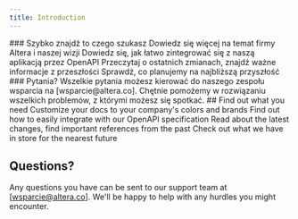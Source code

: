 ```yaml
---
title: Introduction
---
```

<Tabs>
    <Tab title='PL'>
    ### Szybko znajdź to czego szukasz
<CardGroup cols={2}>
<Card title="Poznaj Altera" icon="pen-to-square" href="/about-us" > Dowiedz się więcej na temat firmy Altera i naszej wizji </Card>
<Card title="Przeglądaj definicje API" icon="code" href="/openapi" > Dowiedz się, jak łatwo zintegrować się z naszą aplikacją przez OpenAPI </Card>
<Card title="Najnowsze zmiany" icon="screwdriver-wrench" href="/changelog" > Przeczytaj o ostatnich zmianach, znajdź ważne informacje z przeszłości </Card>
<Card title="Poznaj nasze plany" icon="stars" href="/roadmap" > Sprawdź, co planujemy na najbliższą przyszłość </Card>
</CardGroup>
### Pytania?
Wszelkie pytania możesz kierować do naszego zespołu wsparcia na [wsparcie@altera.co]. Chętnie pomożemy w rozwiązaniu wszelkich problemów, z którymi możesz się spotkać.
    </Tab>
    <Tab title='EN'>
        ## Find out what you need
<CardGroup cols={2}>
  <Card
    title="Learn about our projects"
    icon="pen-to-square"
    href="/about-us"
  >
    Customize your docs to your company's colors and brands
  </Card>
  <Card
    title="Browse API definitions"
    icon="code"
    href="/openapi"
  >
    Find out how to easily integrate with our OpenAPI specification
  </Card>
  <Card
    title="Find latest changes"
    icon="screwdriver-wrench"
    href="/changelog"
  >
    Read about the latest changes, find important references from the past
  </Card>
  <Card
    title="See our plans"
    icon="stars"
    href="/roadmap"
  >
    Check out what we have in store for the nearest future
  </Card>
</CardGroup>

## Questions?

Any questions you have can be sent to our support team at [wsparcie@altera.co]. We'll be happy to help with any hurdles you might encounter.
    </Tab>
</Tabs>
